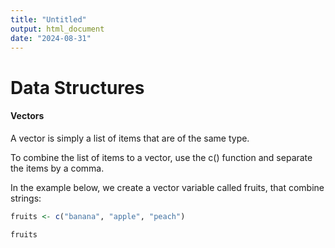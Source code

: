 ```yaml
---
title: "Untitled"
output: html_document
date: "2024-08-31"
---
```


# Data Structures

#### Vectors

A vector is simply a list of items that are of the same type.

To combine the list of items to a vector, use the c() function and separate the items by a comma.

In the example below, we create a vector variable called fruits, that combine strings:
```r
fruits <- c("banana", "apple", "peach")

fruits
```

